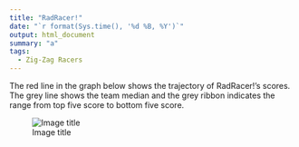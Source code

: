 ```yaml
---
title: "RadRacer!"
date: "`r format(Sys.time(), '%d %B, %Y')`"
output: html_document
summary: "a"
tags:
  - Zig-Zag Racers
---
```


The red line in the graph below shows the trajectory of RadRacer!'s scores. The grey line shows the team median and the grey ribbon indicates the range from top five score to bottom five score.

![Image title](RadRacer.jpg)
